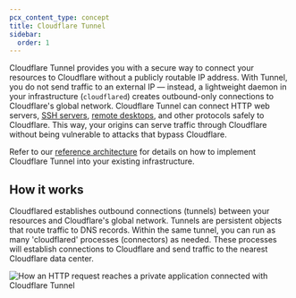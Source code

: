 ```yaml
---
pcx_content_type: concept
title: Cloudflare Tunnel
sidebar:
  order: 1
---
```


Cloudflare Tunnel provides you with a secure way to connect your resources to Cloudflare without a publicly routable IP address. With Tunnel, you do not send traffic to an external IP — instead, a lightweight daemon in your infrastructure (`cloudflared`) creates outbound-only connections to Cloudflare's global network. Cloudflare Tunnel can connect HTTP web servers, [SSH servers](/cloudflare-one/connections/connect-networks/use-cases/ssh/), [remote desktops](/cloudflare-one/connections/connect-networks/use-cases/rdp/), and other protocols safely to Cloudflare. This way, your origins can serve traffic through Cloudflare without being vulnerable to attacks that bypass Cloudflare.

Refer to our [reference architecture](/reference-architecture/architectures/sase/) for details on how to implement Cloudflare Tunnel into your existing infrastructure.

## How it works

Cloudflared establishes outbound connections (tunnels) between your resources and Cloudflare's global network. Tunnels are persistent objects that route traffic to DNS records. Within the same tunnel, you can run as many 'cloudflared' processes (connectors) as needed. These processes will establish connections to Cloudflare and send traffic to the nearest Cloudflare data center.

![How an HTTP request reaches a private application connected with Cloudflare Tunnel](~/assets/images/cloudflare-one/connections/connect-apps/handshake.jpg)
